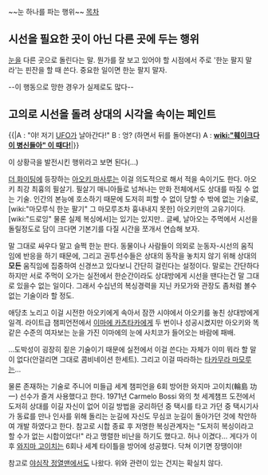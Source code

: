 ~~눈 하나를 파는 행위~~
[[목차]]

== 시선을 필요한 곳이 아닌 다른 곳에 두는 행위 ==

[[눈]]을 다른 곳으로 돌린다는 말. 뭔가를 잘 보고 있어야 할 시점에서 주로 '한눈 팔지 말라'는 핀잔을 할 때 쓴다. 중요한 일이면 한눈 팔지 말자.

--이 행동으로 망한 경우가 실제로도 많다--

== 고의로 시선을 돌려 상대의 시각을 속이는 페인트 ==

{{|A : "야! 저기 [[UFO]]가 날아간다!"
B : 엉? (하면서 뒤를 돌아본다)
A : '''[[wiki:"훼이크다 이 병신들아" 이 때다!]]'''|}}

이 상황극을 발전시킨 행위라고 보면 된다(…)

[[더 화이팅]]에 등장하는 [[아오키 마사루]]는 이걸 의도적으로 해서 적을 속이기도 한다. 아오키 최강 최흉의 필살기. 필살기 매니아들로 넘쳐나는 만화 전체에서도 상대를 따질 수 없는 기술. 인간의 본능에 호소하기 때문에 도저히 피할 수 없이 당할 수 밖에 없는 기술로, [wiki:"마모루식 한눈 팔기" 그 마모루조차 흉내내지 못한] 아오키만의 고유기이다. [wiki:"드로잉" 물론 실제 복싱에서]는 있기는 있지만.. 글쎄, 날아오는 주먹에서 시선을 돌릴정도로 담이 크다면 기본기를 다질 시간을 쪼개서 연습해 보자.

말 그대로 싸우다 말고 슬쩍 한눈 판다. 동물이나 사람들이 의외로 눈동자-시선의 움직임에 반응을 하기 때문에, 그리고 권투선수들은 상대의 동작을 놓치지 않기 위해 상대의 '''모든''' 움직임에 집중하여 신경쓰고 있다보니 간단히 걸린다는 설정이다. 말로는 간단하다 하지만 서로 주먹이 오가는 실전에서 한순간이라도 상대방에게 시선을 땐다는건 말 그대로 있을수 없는 일이다. 그래서 수십년의 복싱경력을 지닌 카모가와 관장도 좀처럼 볼수 없는 기술이라 할 정도.

애당초 노리고 이걸 시전한 아오키에게 속아서 잠깐 시야에서 아오키를 놓친 상대방에게 일격. 라이트급 챔피언전에서 [[이마에 카츠타카]]에게 두 번이나 성공시켰지만 아오키와 똑같은 수준의 여자보는 눈을 가진 이마에의 눈에 사치코가 들어오는 바람에 패배.

...도박성이 굉장히 짙은 기술이기 때문에 실전에서 이걸 쓴다는 자체가 이미 뭐라 할 말이 없다(안걸리면 그대로 콤비네이션 한세트). 그리고 이걸 따라하는 [[타카무라 마모루]]는...

물론 존재하는 기술로 주니어 미들급 세계 챔피언을 6회 방어한 와지마 고이치(輪島 功一) 선수가 즐겨 사용했다고 한다. 1971년 Carmelo Bossi 와의 첫 세계챔프 도전에서 도저히 상대를 이길 자신이 없어 이길 방법을 궁리하던 중 택시를 타고 가던 중 택시기사가 동료를 만나 인사를 위해 돌리는 눈길에 자신도 무심코 눈길이 돌아가던 것에 착안하여 개발 하였다고 한다. 참고로 시합 종료 후 저명한 복싱관계자는 "도저히 복싱이라고 할 수가 없는 시합이었다!" 라고 맹렬한 비난을 하기도 했다고.
허나 이겼다... 게다가 이후 [[와지마 고이치]]는 6회나 세계 타이틀을 방어에 성공했다. 닥쳐 이기면 장땡이야!

참고로 [[야심작 정열맨]]에서도 나왔다. 위와 관련이 있는 건지는 확실치 않다.
